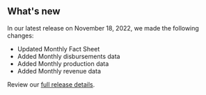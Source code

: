 ## What's new

In our latest release on November 18, 2022, we made the following changes:

- Updated <Link href="/fact-sheet" linkType="default">Monthly Fact Sheet</Link>
- Added <Link href="/downloads/disbursements-by-month/" linkType="default">Monthly disbursements data</Link>
- Added <Link href="/downloads/production-by-month/" linkType="default">Monthly production data</Link>
- Added <Link href="/downloads/revenue/" linkType="default">Monthly revenue data</Link>

Review our [full release details](https://github.com/ONRR/nrrd/releases).

